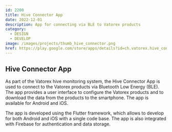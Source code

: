 ```yaml
---
id: 2200
title: Hive Connector App
date: 2022-12-01
description: App for connecting via BLE to Vatorex products
category:
  - DESIGN
  - DEVELOP
image: /images/projects/thumb_hive_connector.png
href: https://play.google.com/store/apps/details?id=ch.vatorex.hive_connector&hl=en
---
```


## Hive Connector App

As part of the Vatorex hive monitoring system, the Hive Connector App is used to
connect to the Vatorex products via Bluetooth Low Energy (BLE). The app provides
a user interface to configure the Vatorex products and to download the data from
the products to the smartphone. The app is available for Android and iOS.

The app is developed using the Flutter framework, which allows to develop for
both Android and iOS with a single code base. The app is also integrated with
Firebase for authentication and data storage.
